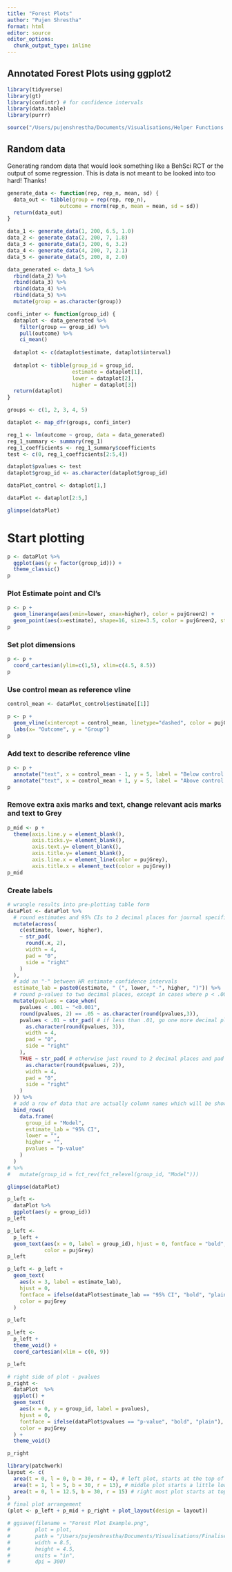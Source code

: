 ```yaml
---
title: "Forest Plots"
author: "Pujen Shrestha"
format: html
editor: source
editor_options: 
  chunk_output_type: inline
---
```


## Annotated Forest Plots using ggplot2

```r
library(tidyverse)
library(gt)
library(confintr) # for confidence intervals
library(data.table)
library(purrr)

source("/Users/pujenshrestha/Documents/Visualisations/Helper Functions.R")
```

## Random data

Generating random data that would look something like a BehSci RCT or the output of some regression. This is data is not meant to be looked into too hard! Thanks!

```r

generate_data <- function(rep, rep_n, mean, sd) {
  data_out <- tibble(group = rep(rep, rep_n),
                 outcome = rnorm(rep_n, mean = mean, sd = sd)) 
  return(data_out)
}

data_1 <- generate_data(1, 200, 6.5, 1.0)
data_2 <- generate_data(2, 200, 7, 1.8)
data_3 <- generate_data(3, 200, 6, 3.2)
data_4 <- generate_data(4, 200, 7, 2.1)
data_5 <- generate_data(5, 200, 8, 2.0)

data_generated <- data_1 %>% 
  rbind(data_2) %>% 
  rbind(data_3) %>% 
  rbind(data_4) %>% 
  rbind(data_5) %>% 
  mutate(group = as.character(group))

```

```r

confi_inter <- function(group_id) {
  dataplot <- data_generated %>% 
    filter(group == group_id) %>%
    pull(outcome) %>% 
    ci_mean()
  
  dataplot <- c(dataplot$estimate, dataplot$interval)
  
  dataplot <- tibble(group_id = group_id,
                     estimate = dataplot[1],
                     lower = dataplot[2],
                     higher = dataplot[3])
  return(dataplot)
}

groups <- c(1, 2, 3, 4, 5)

dataplot <- map_dfr(groups, confi_inter)

reg_1 <- lm(outcome ~ group, data = data_generated)
reg_1_summary <- summary(reg_1)
reg_1_coefficients <- reg_1_summary$coefficients
test <- c(0, reg_1_coefficients[2:5,4])

dataplot$pvalues <- test
dataplot$group_id <- as.character(dataplot$group_id)
```

```r
dataPlot_control <- dataplot[1,]

dataPlot <- dataplot[2:5,]
```

```r
glimpse(dataPlot)
```


# Start plotting 

```r
p <- dataPlot %>% 
  ggplot(aes(y = factor(group_id))) + 
  theme_classic()
p
```
### Plot Estimate point and CI's
```r
p <- p +
  geom_linerange(aes(xmin=lower, xmax=higher), color = pujGreen2) +
  geom_point(aes(x=estimate), shape=16, size=3.5, color = pujGreen2, stroke = 0)
p
```
### Set plot dimensions
```r
p <- p +
  coord_cartesian(ylim=c(1,5), xlim=c(4.5, 8.5))
p
```
### Use control mean as reference vline
```r
control_mean <- dataPlot_control$estimate[[1]]

p <- p +
  geom_vline(xintercept = control_mean, linetype="dashed", color = pujGrey) +
  labs(x= "Outcome", y = "Group")
p
```
### Add text to describe reference vline
```r
p <- p +
  annotate("text", x = control_mean - 1, y = 5, label = "Below control mean", color = pujGrey) +
  annotate("text", x = control_mean + 1, y = 5, label = "Above control mean", color = pujGrey)
p

```

### Remove extra axis marks and text, change relevant acis marks and text to Grey
```r
p_mid <- p + 
  theme(axis.line.y = element_blank(),
        axis.ticks.y= element_blank(),
        axis.text.y= element_blank(),
        axis.title.y= element_blank(),
        axis.line.x = element_line(color = pujGrey),
        axis.title.x = element_text(color = pujGrey))
p_mid
```
### Create labels
```r
# wrangle results into pre-plotting table form
dataPlot <- dataPlot %>% 
  # round estimates and 95% CIs to 2 decimal places for journal specifications
  mutate(across(
    c(estimate, lower, higher),
    ~ str_pad(
      round(.x, 2),
      width = 4,
      pad = "0",
      side = "right"
    )
  ),
  # add an "-" between HR estimate confidence intervals
  estimate_lab = paste0(estimate, " (", lower, "-", higher, ")")) %>% 
  # round p-values to two decimal places, except in cases where p < .001
  mutate(pvalues = case_when(
    pvalues < .001 ~ "<0.001",
    round(pvalues, 2) == .05 ~ as.character(round(pvalues,3)),
    pvalues < .01 ~ str_pad( # if less than .01, go one more decimal place
      as.character(round(pvalues, 3)),
      width = 4,
      pad = "0",
      side = "right"
    ),
    TRUE ~ str_pad( # otherwise just round to 2 decimal places and pad string so that .2 reads as 0.20
      as.character(round(pvalues, 2)),
      width = 4,
      pad = "0",
      side = "right"
    )
  )) %>% 
  # add a row of data that are actually column names which will be shown on the plot in the next step
  bind_rows(
    data.frame(
      group_id = "Model",
      estimate_lab = "95% CI",
      lower = "",
      higher = "",
      pvalues = "p-value"
    )
  ) 
# %>% 
#   mutate(group_id = fct_rev(fct_relevel(group_id, "Model")))

glimpse(dataPlot)
```

```r
p_left <-
  dataPlot %>% 
  ggplot(aes(y = group_id))
p_left
```

```r
p_left <- 
  p_left +
  geom_text(aes(x = 0, label = group_id), hjust = 0, fontface = "bold",
            color = pujGrey)
p_left
```

```r
p_left <- p_left +
  geom_text(
    aes(x = 3, label = estimate_lab),
    hjust = 0,
    fontface = ifelse(dataPlot$estimate_lab == "95% CI", "bold", "plain"),
    color = pujGrey
  )

p_left
```

```r
p_left <-
  p_left +
  theme_void() +
  coord_cartesian(xlim = c(0, 9))

p_left 
```

```r
# right side of plot - pvalues
p_right <-
  dataPlot  %>% 
  ggplot() +
  geom_text(
    aes(x = 0, y = group_id, label = pvalues),
    hjust = 0,
    fontface = ifelse(dataPlot$pvalues == "p-value", "bold", "plain"),
    color = pujGrey
  ) +
  theme_void() 

p_right
```


```r
library(patchwork)
layout <- c(
  area(t = 0, l = 0, b = 30, r = 4), # left plot, starts at the top of the page (0) and goes 30 units down and 3 units to the right
  area(t = 1, l = 5, b = 30, r = 13), # middle plot starts a little lower (t=1) because there's no title. starts 1 unit right of the left plot (l=4, whereas left plot is r=3), goes to the bottom of the page (30 units), and 6 units further over from the left plot (r=9 whereas left plot is r=3)
  area(t = 0, l = 12.5, b = 30, r = 15) # right most plot starts at top of page, begins where middle plot ends (l=9, and middle plot is r=9), goes to bottom of page (b=30), and extends two units wide (r=11)
)
# final plot arrangement
(plot <- p_left + p_mid + p_right + plot_layout(design = layout))
```

```r
# ggsave(filename = "Forest Plot Example.png", 
#        plot = plot,
#        path = "/Users/pujenshrestha/Documents/Visualisations/Finalised Examples/",
#        width = 8.5,
#        height = 4.5,
#        units = "in",
#        dpi = 300)
```

